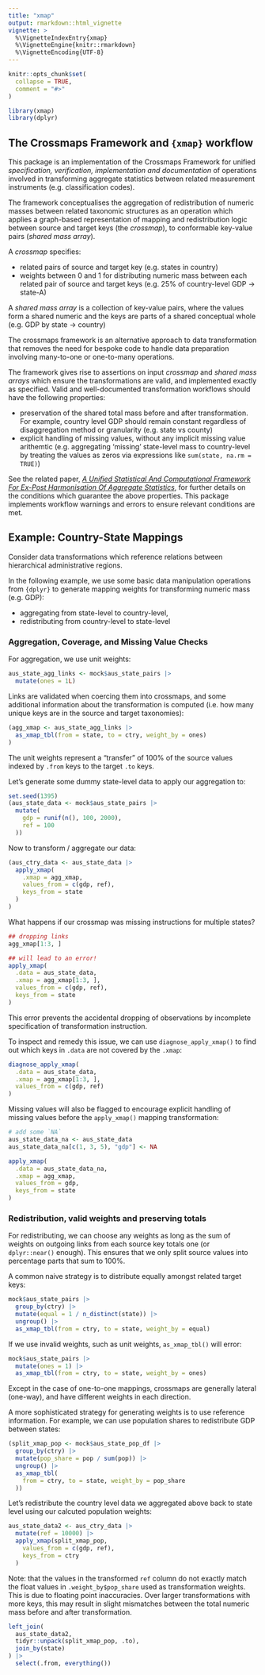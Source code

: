 ```yaml
---
title: "xmap"
output: rmarkdown::html_vignette
vignette: >
  %\VignetteIndexEntry{xmap}
  %\VignetteEngine{knitr::rmarkdown}
  %\VignetteEncoding{UTF-8}
---
```


```r
knitr::opts_chunk$set(
  collapse = TRUE,
  comment = "#>"
)
```

```r
library(xmap)
library(dplyr)
```

## The Crossmaps Framework and `{xmap}` workflow

This package is an implementation of the Crossmaps Framework for unified _specification, verification, implementation and documentation_ of operations involved in transforming aggregate statistics between related measurement instruments (e.g. classification codes).

The framework conceptualises the aggregation of redistribution of numeric masses between related taxonomic structures as an operation which applies a graph-based representation of mapping and redistribution logic between source and target keys (the *crossmap*), to conformable key-value pairs (*shared mass array*).

A *crossmap* specifies:

- related pairs of source and target key (e.g. states in country)
- weights between 0 and 1 for distributing numeric mass between each related pair of source and target keys (e.g. 25% of country-level GDP -> state-A)

A *shared mass array* is a collection of key-value pairs, where the values form a shared numeric and the keys are parts of a shared conceptual whole (e.g. GDP by state -> country)

The crossmaps framework is an alternative approach to data transformation that removes the need for bespoke code to handle data preparation involving many-to-one or one-to-many operations.

<!-- TODO: ADD crossmaps before/after image. -->

The framework gives rise to assertions on input *crossmap* and *shared mass arrays* which ensure the transformations are valid, and implemented exactly as specified. Valid and well-documented transformation workflows should have the following properties:

- preservation of the shared total mass before and after transformation. For example, country level GDP should remain constant regardless of disaggregation method or granularity (e.g. state vs county)
- explicit handling of missing values, without any implicit missing value arithemtic (e.g. aggregating 'missing' state-level mass to country-level by treating the values as zeros via expressions like `sum(state, na.rm = TRUE)`)

See the related paper, [*A Unified Statistical And Computational Framework For Ex-Post Harmonisation Of Aggregate Statistics*](https://arxiv.org/abs/2406.14163), for further details on the conditions which guarantee the above properties. This package implements workflow warnings and errors to ensure relevant conditions are met.

## Example: Country-State Mappings

Consider data transformations which reference relations between hierarchical administrative regions.

In the following example, we use some basic data manipulation operations from `{dplyr}` to generate mapping weights for transforming numeric mass (e.g. GDP):

- aggregating from state-level to country-level, 
- redistributing from country-level to state-level

### Aggregation, Coverage, and Missing Value Checks

For aggregation, we use unit weights:

```r
aus_state_agg_links <- mock$aus_state_pairs |>
  mutate(ones = 1L)
```

Links are validated when coercing them into crossmaps, and some additional information about the transformation is computed (i.e. how many unique keys are in the source and target taxonomies):

```r
(agg_xmap <- aus_state_agg_links |>
  as_xmap_tbl(from = state, to = ctry, weight_by = ones)
)
```

The unit weights represent a "transfer" of 100% of the source values indexed by `.from` keys to the target `.to` keys.

Let's generate some dummy state-level data to apply our aggregation to:

```r
set.seed(1395)
(aus_state_data <- mock$aus_state_pairs |>
  mutate(
    gdp = runif(n(), 100, 2000),
    ref = 100
  ))
```

Now to transform / aggregate our data:

```r
(aus_ctry_data <- aus_state_data |>
  apply_xmap(
    .xmap = agg_xmap,
    values_from = c(gdp, ref),
    keys_from = state
  )
)
```

What happens if our crossmap was missing instructions for multiple states?
```r
## dropping links
agg_xmap[1:3, ]

## will lead to an error!
apply_xmap(
  .data = aus_state_data,
  .xmap = agg_xmap[1:3, ],
  values_from = c(gdp, ref),
  keys_from = state
)
```

This error prevents the accidental dropping of observations by incomplete specification of transformation instruction.

To inspect and remedy this issue, we can use `diagnose_apply_xmap()` to find out which keys in `.data` are not covered by the `.xmap`:

```r
diagnose_apply_xmap(
  .data = aus_state_data,
  .xmap = agg_xmap[1:3, ],
  values_from = c(gdp, ref)
)
```

Missing values will also be flagged to encourage explicit handling of missing values before the `apply_xmap()` mapping transformation:

```r
# add some `NA`
aus_state_data_na <- aus_state_data
aus_state_data_na[c(1, 3, 5), "gdp"] <- NA

apply_xmap(
  .data = aus_state_data_na,
  .xmap = agg_xmap,
  values_from = gdp,
  keys_from = state
)
```

### Redistribution, valid weights and preserving totals

For redistributing, we can choose any weights as long as the sum of weights on outgoing links from each source key totals one (or `dplyr::near()` enough). This ensures that we only split source values into percentage parts that sum to 100%.

A common naive strategy is to distribute equally amongst related target keys:

```r
mock$aus_state_pairs |>
  group_by(ctry) |>
  mutate(equal = 1 / n_distinct(state)) |>
  ungroup() |>
  as_xmap_tbl(from = ctry, to = state, weight_by = equal)
```

If we use invalid weights, such as unit weights, `as_xmap_tbl()` will error:
```r
mock$aus_state_pairs |>
  mutate(ones = 1) |>
  as_xmap_tbl(from = ctry, to = state, weight_by = ones)
```

Except in the case of one-to-one mappings, crossmaps are generally lateral (one-way), and have different weights in each direction.

A more sophisticated strategy for generating weights is to use reference information. For example, we can use population shares to redistribute GDP between states:
```r
(split_xmap_pop <- mock$aus_state_pop_df |>
  group_by(ctry) |>
  mutate(pop_share = pop / sum(pop)) |>
  ungroup() |>
  as_xmap_tbl(
    from = ctry, to = state, weight_by = pop_share
  ))
```

Let's redistribute the country level data we aggregated above back to state level using our calcuted population weights:
```r
aus_state_data2 <- aus_ctry_data |>
  mutate(ref = 10000) |>
  apply_xmap(split_xmap_pop,
    values_from = c(gdp, ref),
    keys_from = ctry
  )
```

Note: that the values in the transformed `ref` column do not exactly match the float values in `.weight_by$pop_share` used as transformation weights. This is due to floating point inaccuracies. Over larger transformations with more keys, this may result in slight mismatches between the total numeric mass before and after transformation.

```r
left_join(
  aus_state_data2,
  tidyr::unpack(split_xmap_pop, .to),
  join_by(state)
) |>
  select(.from, everything())
```
